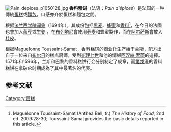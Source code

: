 [[Image:Pain_depices_p1050128.jpg|thumb]]	 
'''香料糕饼'''（法语：''Pain d'épices''）是法国的一种傳統[[蛋糕|蛋糕]]或[[麵包|麵包]]，口感亦介於蛋糕和麵包之間。

根据[[法兰西学院词典|法兰西学院词典]]（1694年），其成份包括[[黑麦|黑麦]]、[[蜂蜜|蜂蜜]]和[[香料|香料]]<ref>Maguelonne Toussaint-Samat (Anthea Bell, tr.) ''The History of Food'', 2nd ed. 2009:28-30; Toussaint-Samat provides the basic details reported in this article.</ref>，在今日的法國也會加入[[茴芹|茴芹]]或[[生姜|生姜]] ，在[[布列塔尼|布列塔尼]]會使用[[荞麦|荞麦]]和蜂蜜製作，而在[[阿尔萨斯|阿尔萨斯]]會放入[[桂皮|桂皮]]。

根据Maguelonne Toussaint-Samat，香料糕饼的商业化生产始于[[兰斯|兰斯]]，配方出自于一位来自[[布尔日|布尔日]]的糕点厨师，受到[[查理七世_(法兰西)|查理七世]]和他的情婦[[阿涅絲·索蕾|阿涅絲·索蕾]]的追捧。1571年和1596年，兰斯和巴黎的香料糕饼行会分别制定了规章，而[[第戎|第戎]]產的香料糕饼在拿破仑时期成為了其中最著名的代表。

==参考文献==
{{Commons cat|Pain d'épices}}
{{reflist}}
{{蛋糕}}

[[Category:蛋糕|Category:蛋糕]]